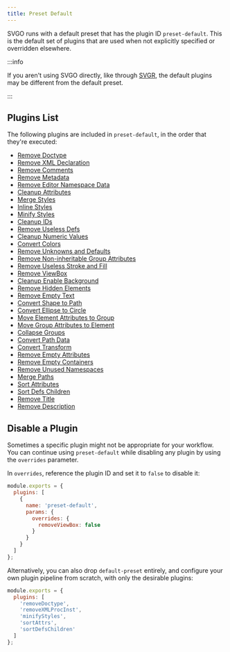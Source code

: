```yaml
---
title: Preset Default
---
```


SVGO runs with a default preset that has the plugin ID `preset-default`. This is the default set of plugins that are used when not explicitly specified or overridden elsewhere.

:::info

If you aren't using SVGO directly, like through [SVGR](https://github.com/gregberge/svgr), the default plugins may be different from the default preset.

:::

## Plugins List

The following plugins are included in `preset-default`, in the order that they're executed:

- [Remove Doctype](/docs/plugins/remove-doctype/)
- [Remove XML Declaration](/docs/plugins/remove-xml-proc-inst/)
- [Remove Comments](/docs/plugins/remove-comments/)
- [Remove Metadata](/docs/plugins/remove-metadata/)
- [Remove Editor Namespace Data](/docs/plugins/remove-editors-ns-data/)
- [Cleanup Attributes](/docs/plugins/cleanup-attrs/)
- [Merge Styles](/docs/plugins/merge-styles/)
- [Inline Styles](/docs/plugins/inline-styles/)
- [Minify Styles](/docs/plugins/minify-styles/)
- [Cleanup IDs](/docs/plugins/cleanup-ids/)
- [Remove Useless Defs](/docs/plugins/remove-useless-defs/)
- [Cleanup Numeric Values](/docs/plugins/cleanup-numeric-values/)
- [Convert Colors](/docs/plugins/convert-colors/)
- [Remove Unknowns and Defaults](/docs/plugins/remove-unknowns-and-defaults/)
- [Remove Non-inheritable Group Attributes](/docs/plugins/remove-non-inheritable-group-attrs/)
- [Remove Useless Stroke and Fill](/docs/plugins/remove-useless-stroke-and-fill/)
- [Remove ViewBox](/docs/plugins/remove-viewbox/)
- [Cleanup Enable Background](/docs/plugins/cleanup-enable-background/)
- [Remove Hidden Elements](/docs/plugins/remove-hidden-elems/)
- [Remove Empty Text](/docs/plugins/remove-empty-text/)
- [Convert Shape to Path](/docs/plugins/convert-shape-to-path/)
- [Convert Ellipse to Circle](/docs/plugins/convert-ellipse-to-circle/)
- [Move Element Attributes to Group](/docs/plugins/move-elems-attrs-to-group/)
- [Move Group Attributes to Element](/docs/plugins/move-group-attrs-to-elem/)
- [Collapse Groups](/docs/plugins/collapse-groups/)
- [Convert Path Data](/docs/plugins/convert-path-data/)
- [Convert Transform](/docs/plugins/convert-transform/)
- [Remove Empty Attributes](/docs/plugins/remove-empty-attrs/)
- [Remove Empty Containers](/docs/plugins/remove-empty-containers/)
- [Remove Unused Namespaces](/docs/plugins/remove-unused-namespaces/)
- [Merge Paths](/docs/plugins/merge-paths/)
- [Sort Attributes](/docs/plugins/sort-attrs/)
- [Sort Defs Children](/docs/plugins/sort-defs-children/)
- [Remove Title](/docs/plugins/remove-title/)
- [Remove Description](/docs/plugins/remove-desc/)

## Disable a Plugin

Sometimes a specific plugin might not be appropriate for your workflow. You can continue using `preset-default` while disabling any plugin by using the `overrides` parameter.

In `overrides`, reference the plugin ID and set it to `false` to disable it:

```js
module.exports = {
  plugins: [
    {
      name: 'preset-default',
      params: {
        overrides: {
          removeViewBox: false
        }
      }
    }
  ]
};
```

Alternatively, you can also drop `default-preset` entirely, and configure your own plugin pipeline from scratch, with only the desirable plugins:

```js
module.exports = {
  plugins: [
    'removeDoctype',
    'removeXMLProcInst',
    'minifyStyles',
    'sortAttrs',
    'sortDefsChildren'
  ]
};
```
